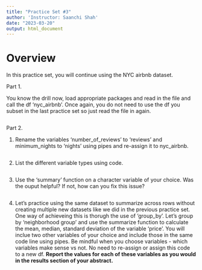 ```yaml
---
title: "Practice Set #3"
author: 'Instructor: Saanchi Shah'
date: "2023-03-20"
output: html_document
---
```


# Overview

In this practice set, you will continue using the NYC airbnb dataset.

Part 1.

You know the drill now, load appropriate packages and read in the file and call the df 'nyc_airbnb'. 
Once again, you do not need to use the df you subset in the last practice set so just read the file in again.  


```r

```

Part 2.

1. Rename the variables 'number_of_reviews' to 'reviews' and minimum_nights to 'nights' using pipes and re-assign it to nyc_airbnb. 

```r

```

2. List the different variable types using code.
```r

```


3. Use the 'summary' function on a character variable of your choice. Was the ouput helpful? If not, how can you fix this issue?

```r

```

4. Let's practice using the same dataset to summarize across rows without creating multiple new datasets like we did in the previous practice set. One way of achieveing this is thorugh the use of 'group_by'. Let's group by 'neighborhood group' and use the summarize function to calculate the mean, median, standard deviation of the variable 'price'. You will inclue two other variables of your choice and include those in the same code line using pipes. Be mindful when you choose variables - which variables make sense vs not. No need to re-assign or assign this code to a new df. 
**Report the values for each of these variables as you would in the results section of your abstract.**

```r



```


